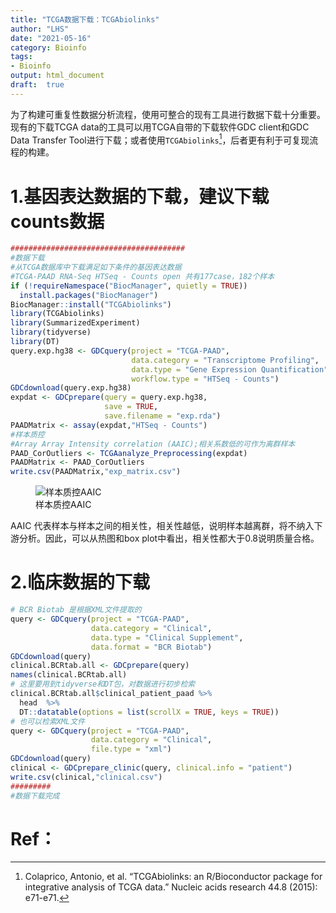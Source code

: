```yaml
---
title: "TCGA数据下载：TCGAbiolinks"
author: "LHS"
date: "2021-05-16"
category: Bioinfo
tags: 
- Bioinfo
output: html_document
draft:  true
---
```


为了构建可重复性数据分析流程，使用可整合的现有工具进行数据下载十分重要。
现有的下载TCGA data的工具可以用TCGA自带的下载软件GDC client和GDC Data Transfer Tool进行下载；或者使用`TCGAbiolinks`[^1]，后者更有利于可复现流程的构建。

# 1.基因表达数据的下载，建议下载counts数据

```r
#######################################
#数据下载
#从TCGA数据库中下载满足如下条件的基因表达数据
#TCGA-PAAD RNA-Seq HTSeq - Counts open 共有177case，182个样本
if (!requireNamespace("BiocManager", quietly = TRUE))
  install.packages("BiocManager")
BiocManager::install("TCGAbiolinks")
library(TCGAbiolinks)
library(SummarizedExperiment)
library(tidyverse)
library(DT)
query.exp.hg38 <- GDCquery(project = "TCGA-PAAD", 
                           data.category = "Transcriptome Profiling", 
                           data.type = "Gene Expression Quantification", 
                           workflow.type = "HTSeq - Counts")
GDCdownload(query.exp.hg38)
expdat <- GDCprepare(query = query.exp.hg38,
                     save = TRUE, 
                     save.filename = "exp.rda")
PAADMatrix <- assay(expdat,"HTSeq - Counts")
#样本质控
#Array Array Intensity correlation (AAIC);相关系数低的可作为离群样本
PAAD_CorOutliers <- TCGAanalyze_Preprocessing(expdat)
PAADMatrix <- PAAD_CorOutliers
write.csv(PAADMatrix,"exp_matrix.csv")
```

![样本质控AAIC](../pic/PreprocessingOutput.png)

AAIC 代表样本与样本之间的相关性，相关性越低，说明样本越离群，将不纳入下游分析。因此，可以从热图和box plot中看出，相关性都大于0.8说明质量合格。

# 2.临床数据的下载

```r
# BCR Biotab 是根据XML文件提取的
query <- GDCquery(project = "TCGA-PAAD", 
                  data.category = "Clinical",
                  data.type = "Clinical Supplement", 
                  data.format = "BCR Biotab")
GDCdownload(query)
clinical.BCRtab.all <- GDCprepare(query)
names(clinical.BCRtab.all)
# 这里要用到tidyverse和DT包，对数据进行初步检索
clinical.BCRtab.all$clinical_patient_paad %>% 
  head  %>% 
  DT::datatable(options = list(scrollX = TRUE, keys = TRUE))
# 也可以检索XML文件
query <- GDCquery(project = "TCGA-PAAD", 
                  data.category = "Clinical", 
                  file.type = "xml")
GDCdownload(query)
clinical <- GDCprepare_clinic(query, clinical.info = "patient")
write.csv(clinical,"clinical.csv")
#########
#数据下载完成

```



# Ref：

[^1]: Colaprico, Antonio, et al. “TCGAbiolinks: an R/Bioconductor package for integrative analysis of TCGA data.” Nucleic acids research 44.8 (2015): e71-e71.